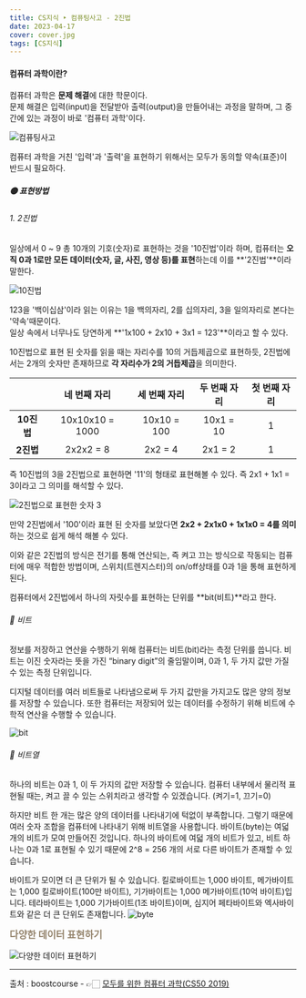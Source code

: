 ```yaml
---
title: CS지식 ‣ 컴퓨팅사고 - 2진법
date: 2023-04-17
cover: cover.jpg
tags: [CS지식]
---
```


#### 컴퓨터 과학이란?

컴퓨터 과학은 **문제 해결**에 대한 학문이다.  
문제 해결은 입력(input)을 전달받아 출력(output)을 만들어내는 과정을 말하며, 그 중간에 있는 과정이 바로 '컴퓨터 과학'이다.

![컴퓨팅사고](1.png)

컴퓨터 과학을 거친 '입력'과 '출력'을 표현하기 위해서는 모두가 동의할 약속(표준)이 반드시 필요하다.

##### 🟡 표현방법

###### 1. 2진법

일상에서 0 ~ 9 총 10개의 기호(숫자)로 표현하는 것을 '10진법'이라 하며, 컴퓨터는 **오직 0과 1로만 모든 데이터(숫자, 글, 사진, 영상 등)를 표현**하는데 이를 **'2진법'**이라 말한다.

![10진법](2.png)

123을 '백이십삼'이라 읽는 이유는 1을 백의자리, 2를 십의자리, 3을 일의자리로 본다는 '약속'때문이다.  
일상 속에서 너무나도 당연하게 **'1x100 + 2x10 + 3x1 = 123'**이라고 할 수 있다.

10진법으로 표현 된 숫자를 읽을 때는 자리수를 10의 거듭제곱으로 표현하듯, 2진법에서는 2개의 숫자만 존재하므로 **각 자리수가 2의 거듭제곱**을 의미한다.

|            |  네 번째 자리   | 세 번째 자리 | 두 번째 자리 | 첫 번째 자리 |
| :--------: | :-------------: | :----------: | :----------: | :----------: |
| **10진법** | 10x10x10 = 1000 | 10x10 = 100  |  10x1 = 10   |      1       |
| **2진법**  |    2x2x2 = 8    |   2x2 = 4    |   2x1 = 2    |      1       |

즉 10진법의 3을 2진법으로 표현하면 '11'의 형태로 표현해볼 수 있다. 즉 2x1 + 1x1 = 3이라고 그 의미를 해석할 수 있다.

![2진법으로 표현한 숫자 3](3.png)

만약 2진법에서 '100'이라 표현 된 숫자를 보았다면 **2x2 + 2x1x0 + 1x1x0 = 4를 의미**하는 것으로 쉽게 해석 해볼 수 있다.

이와 같은 2진법의 방식은 전기를 통해 연산되는, 즉 켜고 끄는 방식으로 작동되는 컴퓨터에 매우 적합한 방법이며, 스위치(트렌지스터)의 on/off상태를 0과 1을 통해 표현하게 된다.

컴퓨터에서 2진법에서 하나의 자릿수를 표현하는 단위를 **bit(비트)**라고 한다.

###### 📍 비트

정보를 저장하고 연산을 수행하기 위해 컴퓨터는 비트(bit)라는 측정 단위를 씁니다. 비트는 이진 숫자라는 뜻을 가진 “binary digit”의 줄임말이며, 0과 1, 두 가지 값만 가질 수 있는 측정 단위입니다.

디지털 데이터를 여러 비트들로 나타냄으로써 두 가지 값만을 가지고도 많은 양의 정보를 저장할 수 있습니다. 또한 컴퓨터는 저장되어 있는 데이터를 수정하기 위해 비트에 수학적 연산을 수행할 수 있습니다.

![bit](4.jpg)

###### 📍 비트열

하나의 비트는 0과 1, 이 두 가지의 값만 저장할 수 있습니다. 컴퓨터 내부에서 물리적 표현될 때는, 켜고 끌 수 있는 스위치라고 생각할 수 있겠습니다. (켜기=1, 끄기=0)

하지만 비트 한 개는 많은 양의 데이터를 나타내기에 턱없이 부족합니다. 그렇기 때문에 여러 숫자 조합을 컴퓨터에 나타내기 위해 비트열을 사용합니다. 바이트(byte)는 여덟 개의 비트가 모여 만들어진 것입니다. 하나의 바이트에 여덟 개의 비트가 있고, 비트 하나는 0과 1로 표현될 수 있기 때문에 2^8 = 256 개의 서로 다른 바이트가 존재할 수 있습니다.

바이트가 모이면 더 큰 단위가 될 수 있습니다. 킬로바이트는 1,000 바이트, 메가바이트는 1,000 킬로바이트(100만 바이트), 기가바이트는 1,000 메가바이트(10억 바이트)입니다. 테라바이트는 1,000 기가바이트(1조 바이트)이며, 심지어 페타바이트와 엑사바이트와 같은 더 큰 단위도 존재합니다.
![byte](4.png)

<span style="color:#93826a;font-weight:600;margin-bottom:15px;display:block;font-size:1.2em">
  다양한 데이터 표현하기
</span>

![다양한 데이터 표현하기](5.png)

---

출처 : boostcourse - 👉🏻 [모두를 위한 컴퓨터 과학(CS50 2019)](https://www.boostcourse.org/cs112)
